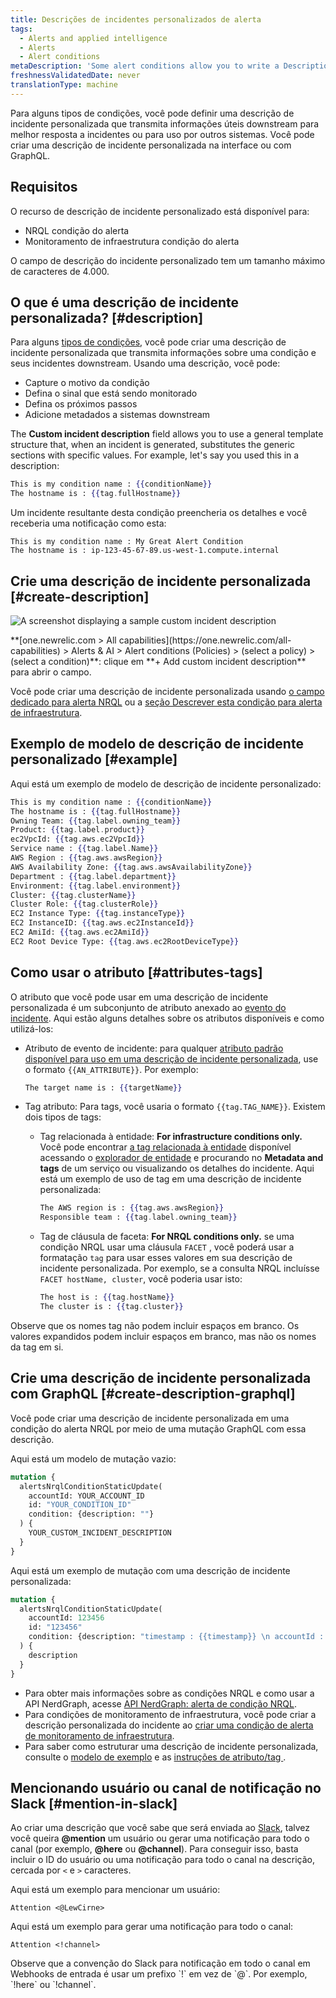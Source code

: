 ```yaml
---
title: Descrições de incidentes personalizados de alerta
tags:
  - Alerts and applied intelligence
  - Alerts
  - Alert conditions
metaDescription: 'Some alert conditions allow you to write a Description, which adds context to your incidents and notifications.'
freshnessValidatedDate: never
translationType: machine
---
```





Para alguns tipos de condições, você pode definir uma descrição de incidente personalizada que transmita informações úteis downstream para melhor resposta a incidentes ou para uso por outros sistemas. Você pode criar uma descrição de incidente personalizada na interface ou com GraphQL.

## Requisitos

O recurso de descrição de incidente personalizado está disponível para:

* NRQL condição do alerta
* Monitoramento de infraestrutura condição do alerta

O campo de descrição do incidente personalizado tem um tamanho máximo de caracteres de 4.000.

## O que é uma descrição de incidente personalizada? [#description]

Para alguns [tipos de condições](#requirements), você pode criar uma descrição de incidente personalizada que transmita informações sobre uma condição e seus incidentes downstream. Usando uma descrição, você pode:

* Capture o motivo da condição
* Defina o sinal que está sendo monitorado
* Defina os próximos passos
* Adicione metadados a sistemas downstream

The <DoNotTranslate>**Custom incident description**</DoNotTranslate> field allows you to use a general template structure that, when an incident is generated, substitutes the generic sections with specific values. For example, let's say you used this in a description:

```handlebars
This is my condition name : {{conditionName}}
The hostname is : {{tag.fullHostname}}
```

Um incidente resultante desta condição preencheria os detalhes e você receberia uma notificação como esta:

```
This is my condition name : My Great Alert Condition
The hostname is : ip-123-45-67-89.us-west-1.compute.internal
```

## Crie uma descrição de incidente personalizada [#create-description]

<img
  title="custom incident description"
  alt="A screenshot displaying a sample custom incident description"
  src={alertsCustomIncidentDescriptionAlerts}
/>

<figcaption>
  <DoNotTranslate>**[one.newrelic.com > All capabilities](https://one.newrelic.com/all-capabilities) > Alerts & AI > Alert conditions (Policies) > (select a policy) > (select a condition)**</DoNotTranslate>: clique em <DoNotTranslate>**+ Add custom incident description**</DoNotTranslate> para abrir o campo.
</figcaption>

Você pode criar uma descrição de incidente personalizada usando [o campo dedicado para alerta NRQL](/docs/alerts-applied-intelligence/new-relic-alerts/alert-conditions/create-nrql-alert-conditions/) ou a [seção Descrever esta condição para alerta de infraestrutura](/docs/infrastructure/new-relic-infrastructure/infrastructure-alert-conditions/infrastructure-alerts-add-edit-or-view-host-alert-information/).

## Exemplo de modelo de descrição de incidente personalizado [#example]

Aqui está um exemplo de modelo de descrição de incidente personalizado:

```handlebars
This is my condition name : {{conditionName}}
The hostname is : {{tag.fullHostname}}
Owning Team: {{tag.label.owning_team}}
Product: {{tag.label.product}}
ec2VpcId: {{tag.aws.ec2VpcId}}
Service name : {{tag.label.Name}}
AWS Region : {{tag.aws.awsRegion}}
AWS Availability Zone: {{tag.aws.awsAvailabilityZone}}
Department : {{tag.label.department}}
Environment: {{tag.label.environment}}
Cluster: {{tag.clusterName}}
Cluster Role: {{tag.clusterRole}}
EC2 Instance Type: {{tag.instanceType}}
EC2 InstanceID: {{tag.aws.ec2InstanceId}}
EC2 AmiId: {{tag.aws.ec2AmiId}}
EC2 Root Device Type: {{tag.aws.ec2RootDeviceType}}
```

## Como usar o atributo [#attributes-tags]

O atributo que você pode usar em uma descrição de incidente personalizada é um subconjunto de atributo anexado ao [evento do incidente](/docs/alerts-applied-intelligence/new-relic-alerts/advanced-alerts/understand-technical-concepts/incident-event-attributes). Aqui estão alguns detalhes sobre os atributos disponíveis e como utilizá-los:

* Atributo de evento de incidente: para qualquer [atributo padrão disponível para uso em uma descrição de incidente personalizada](/docs/alerts-applied-intelligence/new-relic-alerts/advanced-alerts/understand-technical-concepts/incident-event-attributes), use o formato `{{AN_ATTRIBUTE}}`. Por exemplo:

  ```handlebars
  The target name is : {{targetName}}
  ```

* Tag atributo: Para tags, você usaria o formato `{{tag.TAG_NAME}}`. Existem dois tipos de tags:

  * Tag relacionada à entidade: <DoNotTranslate>**For infrastructure conditions only.**</DoNotTranslate> Você pode encontrar [a tag relacionada à entidade](/docs/new-relic-one/use-new-relic-one/core-concepts/tagging-use-tags-organize-group-what-you-monitor#) disponível acessando o [explorador de entidade](/docs/new-relic-one/use-new-relic-one/ui-data/new-relic-one-entity-explorer-view-performance-across-apps-services-hosts) e procurando no <DoNotTranslate>**Metadata and tags**</DoNotTranslate> de um serviço ou visualizando os detalhes do incidente. Aqui está um exemplo de uso de tag em uma descrição de incidente personalizada:

    ```handlebars
    The AWS region is : {{tag.aws.awsRegion}}
    Responsible team : {{tag.label.owning_team}}
    ```

  * Tag de cláusula de faceta: <DoNotTranslate>**For NRQL conditions only.**</DoNotTranslate> se uma condição NRQL usar uma cláusula `FACET` , você poderá usar a formatação `tag` para usar esses valores em sua descrição de incidente personalizada. Por exemplo, se a consulta NRQL incluísse `FACET hostName, cluster`, você poderia usar isto:

    ```handlebars
    The host is : {{tag.hostName}}
    The cluster is : {{tag.cluster}}
    ```

Observe que os nomes tag não podem incluir espaços em branco. Os valores expandidos podem incluir espaços em branco, mas não os nomes da tag em si.

## Crie uma descrição de incidente personalizada com GraphQL [#create-description-graphql]

Você pode criar uma descrição de incidente personalizada em uma condição do alerta NRQL por meio de uma mutação GraphQL com essa descrição.

Aqui está um modelo de mutação vazio:

```graphql
mutation {
  alertsNrqlConditionStaticUpdate(
    accountId: YOUR_ACCOUNT_ID
    id: "YOUR_CONDITION_ID"
    condition: {description: ""}
  ) {
    YOUR_CUSTOM_INCIDENT_DESCRIPTION
  }
}
```

Aqui está um exemplo de mutação com uma descrição de incidente personalizada:

```graphql
mutation {
  alertsNrqlConditionStaticUpdate(
    accountId: 123456
    id: "123456"
    condition: {description: "timestamp : {{timestamp}} \n accountId : {{accountId}} \n type : {{type}} \n event : {{event}} \n description : {{description}} \n policyId : {{policyId}} \n policyName: {{policyName}} \n conditionName : {{conditionName}} \n conditionId : {{conditionId}} \n product : {{product}} \n conditionType : {{conditionType}} \n RunbookUrl : {{runbookUrl}} \n nrqlQuery : {{nrqlQuery}} \n nrqlEventType : {{nrqlEventType}} \n targetID : {{targetId}} \n targetName : {{targetName}} \n commandLine : {{tag.commandLine}} \n entityGuid : {{tag.entityGuid}} \n entityName : {{tag.entityName}} \n fullHostname : {{tag.fullHostname}} \n instanceType : {{tag.instanceType}} \n processDisplayName : {{tag.processDisplayName}}"}
  ) {
    description
  }
}
```

* Para obter mais informações sobre as condições NRQL e como usar a API NerdGraph, acesse [API NerdGraph: alerta de condição NRQL](/docs/alerts/alerts-nerdgraph/nerdgraph-examples/nerdgraph-api-alerts-nrql-conditions).
* Para condições de monitoramento de infraestrutura, você pode criar a descrição personalizada do incidente ao [criar uma condição de alerta de monitoramento de infraestrutura](/docs/infrastructure/new-relic-infrastructure/infrastructure-alert-conditions/infrastructure-alerts-add-edit-or-view-host-alert-information).
* Para saber como estruturar uma descrição de incidente personalizada, consulte o [modelo de exemplo](#example) e as [instruções de atributo/tag ](#attributes-tags).

## Mencionando usuário ou canal de notificação no Slack [#mention-in-slack]

Ao criar uma descrição que você sabe que será enviada ao [Slack](/docs/alerts-applied-intelligence/new-relic-alerts/alert-notifications/notification-channels-control-where-send-alerts#slack), talvez você queira <DoNotTranslate>**@mention**</DoNotTranslate> um usuário ou gerar uma notificação para todo o canal (por exemplo, <DoNotTranslate>**@here**</DoNotTranslate> ou <DoNotTranslate>**@channel**</DoNotTranslate>). Para conseguir isso, basta incluir o ID do usuário ou uma notificação para todo o canal na descrição, cercada por `<` e `>` caracteres.

Aqui está um exemplo para mencionar um usuário:

```
Attention <@LewCirne>
```

Aqui está um exemplo para gerar uma notificação para todo o canal:

```
Attention <!channel>
```

<Callout variant="important">
  Observe que a convenção do Slack para notificação em todo o canal em Webhooks de entrada é usar um prefixo `!` em vez de `@`. Por exemplo, `!here` ou `!channel`.
</Callout>